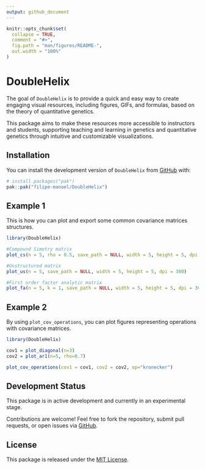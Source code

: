 ```yaml
---
output: github_document
---
```


<!-- README.md is generated from README.Rmd. Please edit that file -->

```r
knitr::opts_chunk$set(
  collapse = TRUE,
  comment = "#>",
  fig.path = "man/figures/README-",
  out.width = "100%"
)
```

# DoubleHelix

<!-- badges: start -->
<!-- badges: end -->
The goal of `DoubleHelix` is to provide a quick and easy way to create engaging visual resources, including figures, GIFs, and formulas, based on the theory of quantitative genetics.

This package aims to make these resources more accessible to instructors and students, supporting teaching and learning in genetics and quantitative genetics through intuitive and customizable visualizations.


## Installation

You can install the development version of `DoubleHelix` from [GitHub](https://github.com/filipe-manoel/DoubleHelix) with:

``` r
# install.packages("pak")
pak::pak("filipe-manoel/DoubleHelix")

```

## Example 1

This is how you can plot and export some common covariance matrices structures.

```r
library(DoubleHelix)

#Compound Simetry matrix
plot_cs(n = 5, rho = 0.5, save_path = NULL, width = 5, height = 5, dpi = 300)

#Unstructured matrix
plot_us(n = 5, save_path = NULL, width = 5, height = 5, dpi = 300)

#First order factor analytic matrix
plot_fa(n = 5, k = 1, save_path = NULL, width = 5, height = 5, dpi = 300)

```

## Example 2

By using `plot_cov_operations`, you can plot figures representing operations with covariance matrices.

```r
library(DoubleHelix)

cov1 = plot_diagonal(n=3)
cov2 = plot_ar1(n=5, rho=0.7)
```

```r
plot_cov_operations(cov1 = cov1, cov2 = cov2, op="kronecker")
```

## Development Status

This package is in active development and currently in an experimental stage.

Contributions are welcome!
Feel free to fork the repository, submit pull requests, or open issues via [GitHub](https://github.com/filipe-manoel/DoubleHelix).


## License

This package is released under the [MIT License](https://opensource.org/licenses/MIT).



